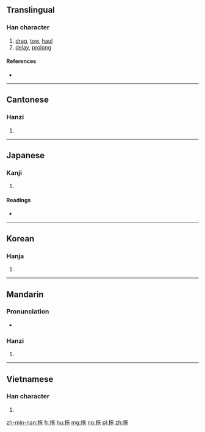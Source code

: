 {{also|拕}}
==Translingual==

===Han character===
{{Han char|rn=64|rad=手|as=05|sn=8|four=58012|canj=QOPD|ids=⿰扌㐌}}

# [[drag]], [[tow]], [[haul]]
# [[delay]], [[prolong]]

====References====
* {{Han ref|kx=0426.030|dkj=11961|dj=0774.050|hdz=31853.080|uh=62D6|ud=25302|bh=A9EC|bd=43500}}

----

==Cantonese==

===Hanzi===
{{yue-hanzi|jyut=[[to1]]|y=to1}}

# {{defn|lang=yue|sort=手05}}

----

==Japanese==

===Kanji===
{{ja-kanji|grade=|rs=手05}}

# {{defn|lang=ja|sort=手05}}

====Readings====
* {{ja-readings|on=[[た]] (ta), [[だ]] (da), [[い]] (i)|kun=[[ひく]] (hiku)}}

----

==Korean==

===Hanja===
{{ko-hanja|hangeul=타|eumhun=|rv=ta|mr=t'a|y=tha}}

# {{defn|lang=ko|sort=手05}}

----

==Mandarin==

===Pronunciation===
* {{audio|Zh-tuo.ogg|Audio|lang=cmn}}

===Hanzi===
{{cmn-hanzi|pin=[[tuō]] ([[tuo1]])|wg=t'o<sup>1</sup>}}

# {{defn|lang=cmn|sort=手05}}

----

==Vietnamese==

===Han character===
{{vi-hantu|[[đà]], [[đớ]], [[đợ]], [[đỡ]], [[tha]]|rs=手05}}

# {{defn|lang=vi|sort=手05}}

[[zh-min-nan:拖]]
[[fr:拖]]
[[hu:拖]]
[[mg:拖]]
[[no:拖]]
[[pl:拖]]
[[zh:拖]]